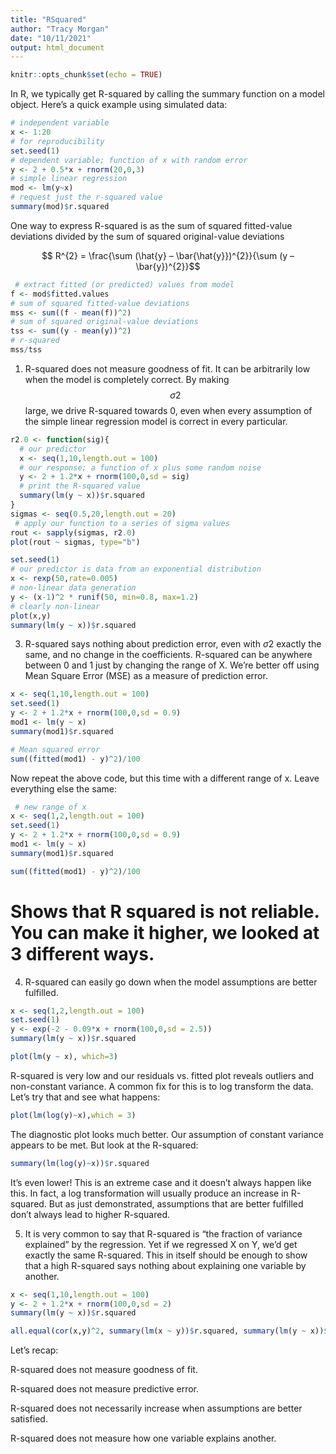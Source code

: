 ```yaml
---
title: "RSquared"
author: "Tracy Morgan"
date: "10/11/2021"
output: html_document
---
```


```r
knitr::opts_chunk$set(echo = TRUE)
```

In R, we typically get R-squared by calling the summary function on a model object. Here’s a quick example using simulated data:

```r
# independent variable
x <- 1:20 
# for reproducibility
set.seed(1) 
# dependent variable; function of x with random error
y <- 2 + 0.5*x + rnorm(20,0,3) 
# simple linear regression
mod <- lm(y~x)
# request just the r-squared value
summary(mod)$r.squared   
```
 
 One way to express R-squared is as the sum of squared fitted-value deviations divided by the sum of squared original-value deviations
 
$$ R^{2} =  \frac{\sum (\hat{y} – \bar{\hat{y}})^{2}}{\sum (y – \bar{y})^{2}}$$
 
 
```r
 # extract fitted (or predicted) values from model
f <- mod$fitted.values
# sum of squared fitted-value deviations
mss <- sum((f - mean(f))^2)
# sum of squared original-value deviations
tss <- sum((y - mean(y))^2)
# r-squared
mss/tss 
```

1. R-squared does not measure goodness of fit. It can be arbitrarily low when the model is completely correct. By making$$σ2$$ large, we drive R-squared towards 0, even when every assumption of the simple linear regression model is correct in every particular.

```r
r2.0 <- function(sig){
  # our predictor
  x <- seq(1,10,length.out = 100)   
  # our response; a function of x plus some random noise
  y <- 2 + 1.2*x + rnorm(100,0,sd = sig) 
  # print the R-squared value
  summary(lm(y ~ x))$r.squared          
}
sigmas <- seq(0.5,20,length.out = 20)
 # apply our function to a series of sigma values
rout <- sapply(sigmas, r2.0)            
plot(rout ~ sigmas, type="b")
```
```r

set.seed(1)
# our predictor is data from an exponential distribution
x <- rexp(50,rate=0.005)
# non-linear data generation
y <- (x-1)^2 * runif(50, min=0.8, max=1.2) 
# clearly non-linear 
plot(x,y) 
summary(lm(y ~ x))$r.squared

```

3. R-squared says nothing about prediction error, even with $σ2$ exactly the same, and no change in the coefficients. R-squared can be anywhere between 0 and 1 just by changing the range of X. We’re better off using Mean Square Error (MSE) as a measure of prediction error.

```r
x <- seq(1,10,length.out = 100)
set.seed(1)
y <- 2 + 1.2*x + rnorm(100,0,sd = 0.9)
mod1 <- lm(y ~ x)
summary(mod1)$r.squared

# Mean squared error
sum((fitted(mod1) - y)^2)/100

```
Now repeat the above code, but this time with a different range of x. Leave everything else the same:
```r
 # new range of x
x <- seq(1,2,length.out = 100)      
set.seed(1)
y <- 2 + 1.2*x + rnorm(100,0,sd = 0.9)
mod1 <- lm(y ~ x)
summary(mod1)$r.squared

sum((fitted(mod1) - y)^2)/100   

```

# Shows that R squared is not reliable.  You can make it higher, we looked at 3 different ways. 

4.  R-squared can easily go down when the model assumptions are better fulfilled.

```r
x <- seq(1,2,length.out = 100)
set.seed(1)
y <- exp(-2 - 0.09*x + rnorm(100,0,sd = 2.5))
summary(lm(y ~ x))$r.squared

plot(lm(y ~ x), which=3)

```
R-squared is very low and our residuals vs. fitted plot reveals outliers and non-constant variance. A common fix for this is to log transform the data. Let’s try that and see what happens:

```r
plot(lm(log(y)~x),which = 3) 

```
The diagnostic plot looks much better. Our assumption of constant variance appears to be met. But look at the R-squared:

```r
summary(lm(log(y)~x))$r.squared 

```
It’s even lower! This is an extreme case and it doesn’t always happen like this. In fact, a log transformation will usually produce an increase in R-squared. But as just demonstrated, assumptions that are better fulfilled don’t always lead to higher R-squared.

5. It is very common to say that R-squared is “the fraction of variance explained” by the regression.
Yet
if we regressed X on Y, we’d get exactly the same R-squared. This in itself should be enough to show that a high R-squared says nothing about explaining one variable by another.

```r
x <- seq(1,10,length.out = 100)
y <- 2 + 1.2*x + rnorm(100,0,sd = 2)
summary(lm(y ~ x))$r.squared
```
```r
all.equal(cor(x,y)^2, summary(lm(x ~ y))$r.squared, summary(lm(y ~ x))$r.squared)

```
 
 Let’s recap:

R-squared does not measure goodness of fit.

R-squared does not measure predictive error.

R-squared does not necessarily increase when assumptions are better satisfied.

R-squared does not measure how one variable explains another.

 